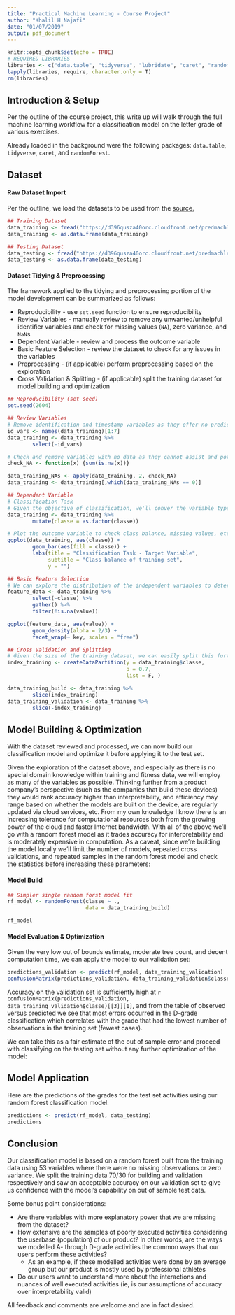 ```yaml
---
title: "Practical Machine Learning - Course Project"
author: "Khalil H Najafi"
date: "01/07/2019"
output: pdf_document
---
```


```r
knitr::opts_chunk$set(echo = TRUE)
# REQUIRED LIBRARIES
libraries <- c("data.table", "tidyverse", "lubridate", "caret", "randomForest", "corrplot")
lapply(libraries, require, character.only = T)
rm(libraries)
```

## Introduction & Setup

Per the outline of the course project, this write up will walk through the full machine learning workflow for a classification model on the letter grade of various exercises.  

Already loaded in the background were the following packages: `data.table`, `tidyverse`, `caret`, and `randomForest`.

## Dataset

#### Raw Dataset Import
Per the outline, we load the datasets to be used from the [source.](http://groupware.les.inf.puc-rio.br/work.jsf?p1=11201)

```r
## Training Dataset
data_training <- fread("https://d396qusza40orc.cloudfront.net/predmachlearn/pml-training.csv")
data_training <- as.data.frame(data_training)

## Testing Dataset
data_testing <- fread("https://d396qusza40orc.cloudfront.net/predmachlearn/pml-testing.csv")
data_testing <- as.data.frame(data_testing)
```

#### Dataset Tidying & Preprocessing

The framework applied to the tidying and preprocessing portion of the model development can be summarized as follows: 

+ Reproducibility - use `set.seed` function to ensure reproducibility
+ Review Variables - manually review to remove any unwanted/unhelpful identifier variables and check for missing values (`NA`), zero variance, and `NaN`s
+ Dependent Variable - review and process the outcome variable
+ Basic Feature Selection - review the dataset to check for any issues in the variables
+ Preprocessing - (if applicable) perform preprocessing based on the exploration
+ Cross Validation & Splitting - (if applicable) split the training dataset for model building and optimization

```r
## Reproducibility (set seed)
set.seed(2604)

## Review Variables
# Remove identification and timestamp variables as they offer no predictive use
id_vars <- names(data_training)[1:7]
data_training <- data_training %>%
        select(-id_vars)

# Check and remove variables with no data as they cannot assist and potentially harm the model's effectiveness
check_NA <- function(x) {sum(is.na(x))}

data_training_NAs <- apply(data_training, 2, check_NA)
data_training <- data_training[,which(data_training_NAs == 0)]

## Dependent Variable
# Classification Task
# Given the objective of classification, we'll conver the variable type to a factor
data_training <- data_training %>%
        mutate(classe = as.factor(classe))

# Plot the outcome variable to check class balance, missing values, etc
ggplot(data_training, aes(classe)) +
        geom_bar(aes(fill = classe)) +
        labs(title = "Classification Task - Target Variable",
             subtitle = "Class balance of training set",
             y = "")

## Basic Feature Selection
# We can explore the distribution of the independent variables to determine which will be useful in our classification model, especially since we do not have any domain knowledge for exercise and fitness
feature_data <- data_training %>%
        select(-classe) %>%
        gather() %>%
        filter(!is.na(value))

ggplot(feature_data, aes(value)) +
        geom_density(alpha = 2/3) +
        facet_wrap(~ key, scales = "free")

## Cross Validation and Splitting
# Given the size of the training dataset, we can easily split this further into a model building subset and a model validation subset to better estimate the model's accuracy on real data
index_training <- createDataPartition(y = data_training$classe,
                                      p = 0.7,
                                      list = F, )

data_training_build <- data_training %>%
        slice(index_training)
data_training_validation <- data_training %>%
        slice(-index_training)

```

## Model Building & Optimization

With the dataset reviewed and processed, we can now build our classification model and optimize it before applying it to the test set.

Given the exploration of the dataset above, and especially as there is no special domain knowledge within training and fitness data, we will employ as many of the variables as possible.  Thinking further from a product company's perspective (such as the companies that build these devices) they would rank accuracy higher than interpretability, and efficiency may range based on whether the models are built on the device, are regularly updated via cloud services, etc.  From my own knowledge I know there is an increasing tolerance for computational resources both from the growing power of the cloud and faster Internet bandwidth.  With all of the above we'll go with a random forest model as it trades accuracy for interpretability and is moderately expensive in computation.  As a caveat, since we're building the model locally we'll limit the number of models, repeated cross validations, and repeated samples in the random forest model and check the statistics before increasing these parameters:

#### Model Build

```r
## Simpler single random forst model fit
rf_model <- randomForest(classe ~ .,
                         data = data_training_build)

rf_model
```

#### Model Evaluation & Optimization

Given the very low out of bounds estimate, moderate tree count, and decent computation time, we can apply the model to our validation set:

```r
predictions_validation <- predict(rf_model, data_training_validation)
confusionMatrix(predictions_validation, data_training_validation$classe)
```

Accuracy on the validation set is sufficiently high at `r confusionMatrix(predictions_validation, data_training_validation$classe)[[3]][1]`, and from the table of observed versus predicted we see that most errors occurred in the D-grade classification which correlates with the grade that had the lowest number of observations in the training set (fewest cases).  

We can take this as a fair estimate of the out of sample error and proceed with classifying on the testing set without any further optimization of the model:

## Model Application

Here are the predictions of the grades for the test set activities using our random forest classification model:

```r
predictions <- predict(rf_model, data_testing)
predictions
```

## Conclusion

Our classification model is based on a random forest built from the training data using 53 variables where there were no missing observations or zero variance.  We split the training data 70/30 for building and validation respectively and saw an acceptable accuracy on our validation set to give us confidence with the model's capability on out of sample test data.

Some bonus point considerations:

+ Are there variables with more explanatory power that we are missing from the dataset?
+ How extensive are the samples of poorly executed activities considering the userbase (population) of our product? In other words, are the ways we modelled A- through D-grade activities the common ways that our users perform these activities? 
    + As an example, if these modelled activities were done by an average group but our product is mostly used by professional athletes
+ Do our users want to understand more about the interactions and nuances of well executed activities (ie, is our assumptions of accuracy over interpretability valid)

All feedback and comments are welcome and are in fact desired.